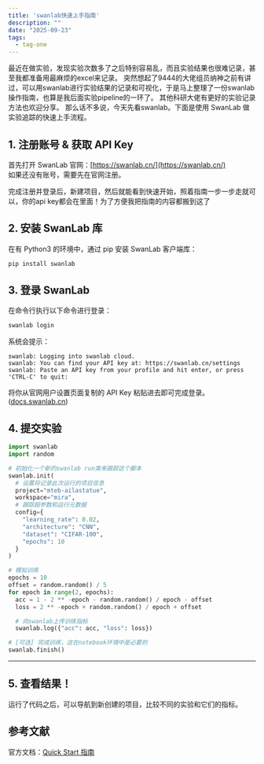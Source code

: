 ```yaml
---
title: 'swanlab快速上手指南'
description: ""
date: "2025-09-23"
tags:
  - tag-one
---
```


最近在做实验，发现实验次数多了之后特别容易乱，而且实验结果也很难记录，甚至我都准备用最麻烦的excel来记录。
突然想起了9444的大佬组员纳神之前有讲过，可以用swanlab进行实验结果的记录和可视化，于是马上整理了一份swanlab操作指南，也算是我后面实验pipeline的一环了。
其他科研大佬有更好的实验记录方法也欢迎分享。
那么话不多说，今天先看swanlab。下面是使用 SwanLab 做实验追踪的快速上手流程。

## 1. 注册账号 & 获取 API Key

首先打开 SwanLab 官网：[https://swanlab.cn/](https://swanlab.cn/)  
如果还没有账号，需要先在官网注册。  

完成注册并登录后，新建项目，然后就能看到快速开始，照着指南一步一步走就可以，你的api key都会在里面！为了方便我把指南的内容都搬到这了

## 2. 安装 SwanLab 库

在有 Python3 的环境中，通过 pip 安装 SwanLab 客户端库：

```bash
pip install swanlab
````

## 3. 登录 SwanLab

在命令行执行以下命令进行登录：

```bash
swanlab login
```

系统会提示：

```
swanlab: Logging into swanlab cloud.
swanlab: You can find your API key at: https://swanlab.cn/settings
swanlab: Paste an API key from your profile and hit enter, or press 'CTRL-C' to quit:
```

将你从官网用户设置页面复制的 API Key 粘贴进去即可完成登录。([docs.swanlab.cn](https://docs.swanlab.cn/en/guide_cloud/general/quick-start.html))


## 4. 提交实验

```python
import swanlab
import random

# 初始化一个新的swanlab run类来跟踪这个脚本
swanlab.init(
  # 设置将记录此次运行的项目信息
  project="mteb-ailastatue",
  workspace="mira",
  # 跟踪超参数和运行元数据
  config={
    "learning_rate": 0.02,
    "architecture": "CNN",
    "dataset": "CIFAR-100",
    "epochs": 10
  }
)

# 模拟训练
epochs = 10
offset = random.random() / 5
for epoch in range(2, epochs):
  acc = 1 - 2 ** -epoch - random.random() / epoch - offset
  loss = 2 ** -epoch + random.random() / epoch + offset

  # 向swanlab上传训练指标
  swanlab.log({"acc": acc, "loss": loss})

# [可选] 完成训练，这在notebook环境中是必要的
swanlab.finish()


```

---

## 5. 查看结果！
   运行了代码之后，可以导航到新创建的项目，比较不同的实验和它们的指标。


## 参考文献
官方文档：[Quick Start 指南](https://docs.swanlab.cn/en/guide_cloud/general/quick-start.html)


